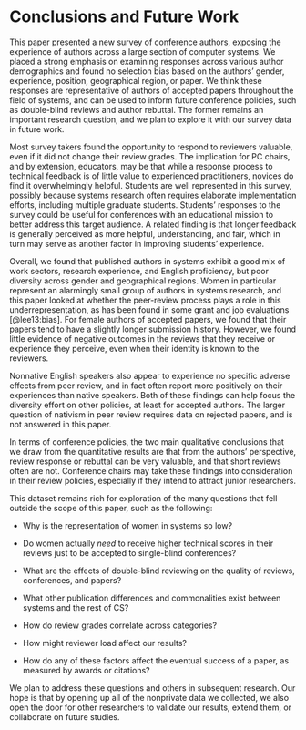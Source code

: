 # Conclusions and Future Work {#sec:conclusion}

This paper presented a new survey of conference authors, exposing the experience of authors across a large section of computer systems. We placed a strong emphasis on examining responses across various author demographics and found no selection bias based on the authors' gender, experience, position, geographical region, or paper. We think these responses are representative of authors of accepted papers throughout the field of systems, and can be used to inform future conference policies, such as double-blind reviews and author rebuttal. The former remains an important research question, and we plan to explore it with our survey data in future work.

Most survey takers found the opportunity to respond to reviewers valuable, even if it did not change their review grades. The implication for PC chairs, and by extension, educators, may be that while a response process to technical feedback is of little value to experienced practitioners, novices do find it overwhelmingly helpful. 
Students are well represented in this survey, possibly because systems research often requires elaborate implementation efforts, including multiple graduate students. Students' responses to the survey could be useful for conferences with an educational mission to better address this target audience. A related finding is that longer feedback is generally perceived as more helpful, understanding, and fair, which in turn may serve as another factor in improving students' experience.

Overall, we found that published authors in systems exhibit a good mix of work sectors, research experience, and English proficiency, but poor diversity across gender and geographical regions.
Women in particular represent an alarmingly small group of authors in systems research, and this paper looked at whether the peer-review process plays a role in this underrepresentation, as has been found in some grant and job evaluations [@lee13:bias]. For female authors of accepted papers, we found that their papers tend to have a slightly longer submission history. However, we found little evidence of negative outcomes in the reviews that they receive or experience they perceive, even when their identity is known to the reviewers.

Nonnative English speakers also appear to experience no specific adverse effects from peer review, and in fact often report more positively on their experiences than native speakers. Both of these findings can help focus the diversity effort on other policies, at least for accepted authors. The larger question of nativism in peer review requires data on rejected papers, and is not answered in this paper.

In terms of conference policies, the two main qualitative conclusions that we draw from the quantitative results are that from the authors' perspective, review response or rebuttal can be very valuable, and that short reviews often are not. Conference chairs may take these findings into consideration in their review policies, especially if they intend to attract junior researchers.

This dataset remains rich for exploration of the many questions that fell outside the scope of this paper, such as the following:

* Why is the representation of women in systems so low?

* Do women actually _need_ to receive higher technical scores in their reviews just to be accepted to single-blind conferences?

* What are the effects of double-blind reviewing on the quality of reviews, conferences, and papers?

* What other publication differences and commonalities exist between systems and the rest of CS?

* How do review grades correlate across categories?

* How might reviewer load affect our results?

* How do any of these factors affect the eventual success of a paper, as measured by awards or citations?

We plan to address these questions and others in subsequent research. Our hope is that by opening up all of the nonprivate data we collected, we also open the door for other researchers to validate our results, extend them, or collaborate on future studies.
